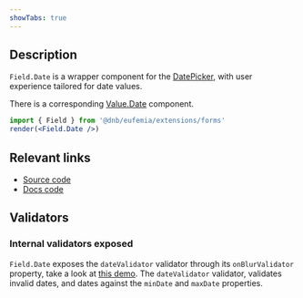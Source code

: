 ```yaml
---
showTabs: true
---
```


## Description

`Field.Date` is a wrapper component for the [DatePicker](/uilib/components/date-picker/), with user experience tailored for date values.

There is a corresponding [Value.Date](/uilib/extensions/forms/Value/Date) component.

```jsx
import { Field } from '@dnb/eufemia/extensions/forms'
render(<Field.Date />)
```

## Relevant links

- [Source code](https://github.com/dnbexperience/eufemia/tree/main/packages/dnb-eufemia/src/extensions/forms/Field/Date)
- [Docs code](https://github.com/dnbexperience/eufemia/tree/main/packages/dnb-design-system-portal/src/docs/uilib/extensions/forms/feature-fields/Date)

## Validators

### Internal validators exposed

`Field.Date` exposes the `dateValidator` validator through its `onBlurValidator` property, take a look at [this demo](/uilib/extensions/forms/feature-fields/Date/demos/#extend-validation-with-custom-validation-function).
The `dateValidator` validator, validates invalid dates, and dates against the `minDate` and `maxDate` properties.
